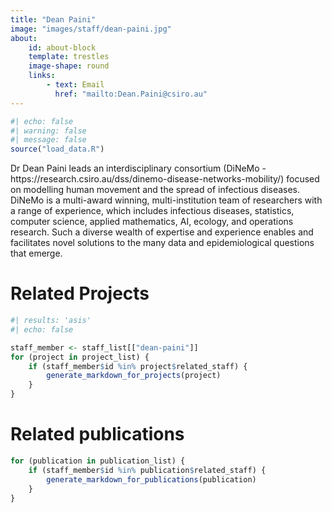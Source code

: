 ```yaml
---
title: "Dean Paini"
image: "images/staff/dean-paini.jpg"
about:
    id: about-block
    template: trestles
    image-shape: round
    links:
        - text: Email
          href: "mailto:Dean.Paini@csiro.au"
---
```

    

```r
#| echo: false
#| warning: false
#| message: false
source("load_data.R")
```

::: {#about-block}    

Dr Dean Paini leads an interdisciplinary consortium (DiNeMo - https://research.csiro.au/dss/dinemo-disease-networks-mobility/) focused on modelling human movement and the spread of infectious diseases. DiNeMo is a multi-award winning, multi-institution team of researchers with a range of experience, which includes infectious diseases, statistics, computer science, applied mathematics, AI, ecology, and operations research. Such a diverse wealth of expertise and experience enables and facilitates novel solutions to the many data and epidemiological questions that emerge.

:::

# Related Projects

```r
#| results: 'asis'
#| echo: false

staff_member <- staff_list[["dean-paini"]]
for (project in project_list) {
    if (staff_member$id %in% project$related_staff) {
        generate_markdown_for_projects(project)
    }
}
```

# Related publications

```r
for (publication in publication_list) {
    if (staff_member$id %in% publication$related_staff) {
        generate_markdown_for_publications(publication)
    }
}
```
